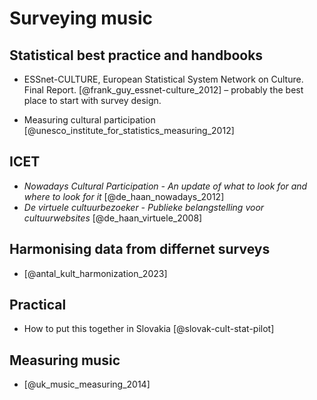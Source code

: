# Surveying music

## Statistical best practice and handbooks

-   ESSnet-CULTURE, European Statistical System Network on Culture. Final Report. [@frank_guy_essnet-culture_2012] -- probably the best place to start with survey design.

-   Measuring cultural participation [@unesco_institute_for_statistics_measuring_2012]

## ICET

-   *Nowadays Cultural Participation - An update of what to look for and where to look for it* [@de_haan_nowadays_2012]
-   *De virtuele cultuurbezoeker - Publieke belangstelling voor cultuurwebsites* [@de_haan_virtuele_2008]

## Harmonising data from differnet surveys

- [@antal_kult_harmonization_2023]

## Practical

-  How to put this together in Slovakia [@slovak-cult-stat-pilot]

## Measuring music

-   [@uk_music_measuring_2014]
